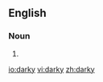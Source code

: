 ==English==

===Noun===
{{en-noun|darkies}}

# {{alternative spelling of|darkey}}

[[io:darky]]
[[vi:darky]]
[[zh:darky]]
